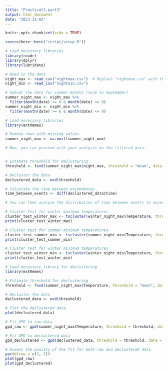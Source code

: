 ```yaml
---
title: "Practical2.part3"
output: html_document
date: "2023-11-02"
---
```


```r
knitr::opts_chunk$set(echo = TRUE)
```


```r
source(here::here("script/setup.R"))
```

```r

# Load necessary libraries
library(readr)
library(dplyr)
library(lubridate)

# Read in the data
night_max <- read_csv("nightmax.csv")  # Replace "nightmax.csv" with the actual file name
night_min <- read_csv("nightmin.csv")

# Subset the data for summer months (June to September)
summer_night_max <- night_max %>%
  filter(month(date) >= 6 & month(date) <= 9)
summer_night_min <- night_min %>%
  filter(month(date) >= 6 & month(date) <= 9)

```


```r
# Load necessary libraries
library(extRemes)

# Remove rows with missing values
summer_night_max <- na.omit(summer_night_max)

# Now, you can proceed with your analysis on the filtered data.


# Estimate threshold for declustering
threshold <- fevd(summer_night_max$night.max, threshold = "mean", data = summer_night_max)

# Decluster the data
declustered_data <- evd(threshold)

# Calculate the time between exceedances
time_between_events <- diff(declustered_data$time)

# You can then analyze the distribution of time between events to assess clustering.


```


```r
# Cluster test for winter maximum temperatures
cluster_test_winter_max <- tscluster(winter_night_max$Temperature, threshold = "mean")
print(cluster_test_winter_max)

```

```r
# Cluster test for summer minimum temperatures
cluster_test_summer_min <- tscluster(summer_night_min$Temperature, threshold = "mean")
print(cluster_test_summer_min)

```


```r
# Cluster test for winter minimum temperatures
cluster_test_winter_min <- tscluster(winter_night_min$Temperature, threshold = "mean")
print(cluster_test_winter_min)

```


```r
# Load necessary library for declustering
library(extRemes)

# Estimate threshold for declustering
threshold <- fevd(summer_night_max$Temperature, threshold = "mean", data = summer_night_max)

# Decluster the data
declustered_data <- evd(threshold)

# Plot the declustered data
plot(declustered_data)

```


```r
# Fit GPD to raw data
gpd_raw <- gpd(summer_night_max$Temperature, threshold = threshold, data = summer_night_max)

# Fit GPD to declustered data
gpd_declustered <- gpd(declustered_data, threshold = threshold, data = summer_night_max)

# Assess the quality of the fit for both raw and declustered data
par(mfrow = c(2, 2))
plot(gpd_raw)
plot(gpd_declustered)

```

